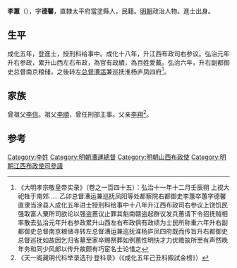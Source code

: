 {{Otheruses|other=名为李蕙的其他人物|李蕙}}
{{Otheruses|other=名为李德馨的其他人物|李德馨}}

'''李蕙'''（{{bd|1438年||？}}），字'''德馨'''，直隸太平府當塗縣人，民籍。[[明朝|明朝]]政治人物。進士出身。

== 生平 ==
成化五年，登進士，授刑科给事中。成化十八年，升江西布政司右参议。弘治元年升右参政，累升山西左右布政，為官有政績，為百姓愛戴。弘治六年，升右副都御史总督南京粮储，之後转左[[总督漕运|总督漕运]]兼巡抚淮杨庐凤四府<ref>《大明孝宗敬皇帝实录》（卷之一百四十五）：弘治十一年十二月壬辰朔 上视大祀牲于南郊……乙卯总督漕运兼巡抚凤阳等处都察院右都御史李蕙卒蕙字德馨直隶当涂县人成化五年进士授刑科给事中十八年升江西布政司右参议上饶饥民强取富人粟所司欲论以强盗蕙议止罪其魁南赣盗起群议发兵蕙请下令招抚贼相率散去弘治元年升右参政累升山西左右布政俱有政绩为士民所称重六年升右副都御史总督南京粮储寻转左总督漕运兼巡抚淮杨庐凤四府既而传旨升右都御史总督巡抚如故因乞归省墓至家卒赐祭葬如例蕙性明快才力优赡故所至有声然晚年务和同少风郎以传升故颇有巧宦名士论惜之</ref>。

== 家族 ==
曾祖父[[李信|李信]]。祖父[[李順|李順]]，曾任刑部主事。父亲[[李翔|李翔]]<ref>《天一阁藏明代科举录选刊·登科录》（《成化五年己丑科殿試金榜》）</ref>。

==参考==
{{reflist}}

{{成化五年己丑科殿試金榜}}

{{Authority control}}

{{DEFAULTSORT:}}
[[Category:李姓|Category:李姓]]
[[Category:明朝漕運總督|Category:明朝漕運總督]]
[[Category:明朝山西布政使|Category:明朝山西布政使]]
[[Category:明朝江西布政使司參議|Category:明朝江西布政使司參議]]


{{明朝人物小作品}}